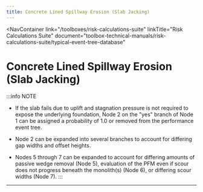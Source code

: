```yaml
---
title: Concrete Lined Spillway Erosion (Slab Jacking)
---
```



<NavContainer
  link="/toolboxes/risk-calculations-suite"
  linkTitle="Risk Calculations Suite"
  document="toolbox-technical-manuals/risk-calculations-suite/typical-event-tree-database"
></NavContainer>

# Concrete Lined Spillway Erosion (Slab Jacking)

:::info NOTE

- If the slab fails due to uplift and stagnation pressure is not required to expose the underlying foundation, Node 2 on the "yes" branch of
  Node 1 can be assigned a probability of 1.0 or removed from the performance event tree.

- Node 2 can be expanded into several branches to account for differing gap widths and offset heights.

- Nodes 5 through 7 can be expanded to account for differing amounts of passive wedge removal (Node 5), evaluation of the PFM even if scour
  does not progress beneath the monolith(s) (Node 6), or differing scour widths (Node 7).
  :::

<EventTree base="concrete-lined-spillway-erosion-slab-jacking" />

---
